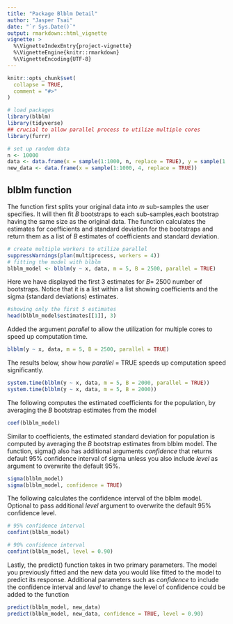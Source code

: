 ```yaml
---
title: "Package Blblm Detail"
author: "Jasper Tsai"
date: "`r Sys.Date()`"
output: rmarkdown::html_vignette
vignette: >
  %\VignetteIndexEntry{project-vignette}
  %\VignetteEngine{knitr::rmarkdown}
  %\VignetteEncoding{UTF-8}
---
```


```r
knitr::opts_chunk$set(
  collapse = TRUE,
  comment = "#>"
)
```

```r
# load packages
library(blblm)
library(tidyverse)
## crucial to allow parallel process to utilize multiple cores
library(furrr)

# set up random data
n <- 10000
data <- data.frame(x = sample(1:1000, n, replace = TRUE), y = sample(1:1000, n, replace = TRUE))
new_data <- data.frame(x = sample(1:1000, 4, replace = TRUE))
```

## blblm function
The function first splits your original data into *m* sub-samples the user specifies. It will then fit *B* bootstraps to each sub-samples,each bootstrap having the same size as the original data. The function calculates the estimates for coefficients and standard deviation for the bootstraps and return them as a list of *B* estimates of coefficients and standard deviation.
```r
# create multiple workers to utilize parallel
suppressWarnings(plan(multiprocess, workers = 4))
# fitting the model with blblm
blblm_model <- blblm(y ~ x, data, m = 5, B = 2500, parallel = TRUE)
```

Here we have displayed the first 3 estimates for *B*= 2500 number of bootstraps. Notice that it is a list within a list showing coefficients and the sigma (standard deviations) estimates.
```r
#showing only the first 5 estimates
head(blblm_model$estimates[[1]], 3)
```

Added the argument *parallel* to allow the utilization for multiple cores to speed up computation time.
```r
blblm(y ~ x, data, m = 5, B = 2500, parallel = TRUE)
```

The results below, show how *parallel* = TRUE speeds up computation speed significantly.
```r
system.time(blblm(y ~ x, data, m = 5, B = 2000, parallel = TRUE))
system.time(blblm(y ~ x, data, m = 5, B = 2000))
```

The following computes the estimated coefficients for the population, by averaging the *B* bootstrap estimates from the model
```r
coef(blblm_model)
```

Similar to coefficients, the estimated standard deviation for population is computed by averaging the *B* bootstrap estimates from blblm model. The function, sigma() also has additional arguments *confidence* that returns default 95% confidence interval of sigma unless you also include *level* as argument to overwrite the default 95%.

```r
sigma(blblm_model)
sigma(blblm_model, confidence = TRUE)
```

The following calculates the confidence interval of the blblm model. Optional to pass additional *level* argument to overwrite the default 95% confidence level.
```r
# 95% confidence interval
confint(blblm_model) 

# 90% confidence interval
confint(blblm_model, level = 0.90)
```

Lastly, the predict() function takes in two primary parameters. The model you previously fitted and the new data you would like fitted to the model to predict its response. Additional parameters such as *confidence* to include the confidence interval and *level* to change the level of confidence could be added to the function
```r
predict(blblm_model, new_data)
predict(blblm_model, new_data, confidence = TRUE, level = 0.90)
```












